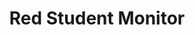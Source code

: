 ---
title: "Red Student Monitor"
meta_title: "Red Student Monitor craft"
description: "Craft de Red Student Monitor"
rank: "c"
draft: false
name: "Red Student Monitor"
recipe_img: "https://wiki.pokexgames.com/images/9/9c/Red_Student_Monitor.png"
level: 40
craft_time: 86400
result: 1
value_npc: 1
ingredients:
  - name: "Red Scale"
    quantity: 20
    item_img: "https://wiki.pokexgames.com/images/1/19/Red_Scale.png"
    value_npc: 1
  - name: "Steel Wing"
    quantity: 20
    item_img: "https://wiki.pokexgames.com/images/e/e5/Steel_Wing.png"
    value_npc: 1
  - name: "Nature Energy"
    quantity: 40
    item_img: "https://wiki.pokexgames.com/images/b/bc/Nature_Energy.png"
    value_npc: 1
---